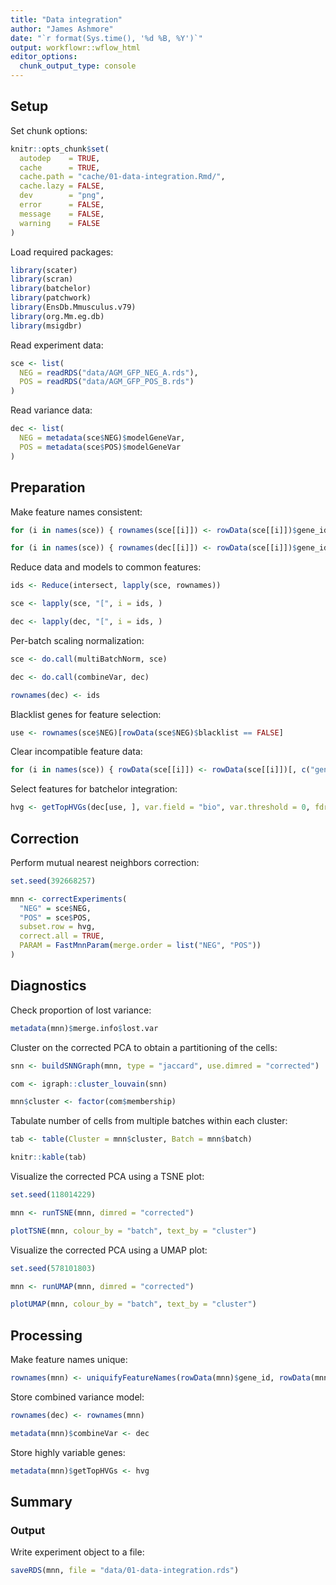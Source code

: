```yaml
---
title: "Data integration"
author: "James Ashmore"
date: "`r format(Sys.time(), '%d %B, %Y')`"
output: workflowr::wflow_html
editor_options:
  chunk_output_type: console
---
```


## Setup

Set chunk options:

```r
knitr::opts_chunk$set(
  autodep    = TRUE,
  cache      = TRUE,
  cache.path = "cache/01-data-integration.Rmd/",
  cache.lazy = FALSE,
  dev        = "png",
  error      = FALSE,
  message    = FALSE,
  warning    = FALSE
)
```

Load required packages:

```r
library(scater)
library(scran)
library(batchelor)
library(patchwork)
library(EnsDb.Mmusculus.v79)
library(org.Mm.eg.db)
library(msigdbr)
```

Read experiment data:

```r
sce <- list(
  NEG = readRDS("data/AGM_GFP_NEG_A.rds"),
  POS = readRDS("data/AGM_GFP_POS_B.rds")
)
```

Read variance data:

```r
dec <- list(
  NEG = metadata(sce$NEG)$modelGeneVar,
  POS = metadata(sce$POS)$modelGeneVar
)
```

## Preparation

Make feature names consistent:

```r
for (i in names(sce)) { rownames(sce[[i]]) <- rowData(sce[[i]])$gene_id }

for (i in names(sce)) { rownames(dec[[i]]) <- rowData(sce[[i]])$gene_id }
```

Reduce data and models to common features:

```r
ids <- Reduce(intersect, lapply(sce, rownames))

sce <- lapply(sce, "[", i = ids, )

dec <- lapply(dec, "[", i = ids, )
```

Per-batch scaling normalization:

```r
sce <- do.call(multiBatchNorm, sce)

dec <- do.call(combineVar, dec)

rownames(dec) <- ids
```

Blacklist genes for feature selection:

```r
use <- rownames(sce$NEG)[rowData(sce$NEG)$blacklist == FALSE]
```

Clear incompatible feature data:

```r
for (i in names(sce)) { rowData(sce[[i]]) <- rowData(sce[[i]])[, c("gene_id", "gene_name")]}
```

Select features for batchelor integration:

```r
hvg <- getTopHVGs(dec[use, ], var.field = "bio", var.threshold = 0, fdr.field = "p.value", fdr.threshold = 0.05)
```

## Correction

Perform mutual nearest neighbors correction:

```r
set.seed(392668257)

mnn <- correctExperiments(
  "NEG" = sce$NEG,
  "POS" = sce$POS,
  subset.row = hvg,
  correct.all = TRUE,
  PARAM = FastMnnParam(merge.order = list("NEG", "POS"))
)
```

## Diagnostics

Check proportion of lost variance:

```r
metadata(mnn)$merge.info$lost.var
```

Cluster on the corrected PCA to obtain a partitioning of the cells:

```r
snn <- buildSNNGraph(mnn, type = "jaccard", use.dimred = "corrected")

com <- igraph::cluster_louvain(snn)

mnn$cluster <- factor(com$membership)
```

Tabulate number of cells from multiple batches within each cluster:

```r
tab <- table(Cluster = mnn$cluster, Batch = mnn$batch)

knitr::kable(tab)
```

Visualize the corrected PCA using a TSNE plot: 

```r
set.seed(118014229)

mnn <- runTSNE(mnn, dimred = "corrected")

plotTSNE(mnn, colour_by = "batch", text_by = "cluster")
```

Visualize the corrected PCA using a UMAP plot: 

```r
set.seed(578101803)

mnn <- runUMAP(mnn, dimred = "corrected")

plotUMAP(mnn, colour_by = "batch", text_by = "cluster")
```

## Processing

Make feature names unique:

```r
rownames(mnn) <- uniquifyFeatureNames(rowData(mnn)$gene_id, rowData(mnn)$gene_name)
```

Store combined variance model:

```r
rownames(dec) <- rownames(mnn)

metadata(mnn)$combineVar <- dec
```

Store highly variable genes:

```r
metadata(mnn)$getTopHVGs <- hvg
```

## Summary

### Output

Write experiment object to a file:

```r
saveRDS(mnn, file = "data/01-data-integration.rds")
```
